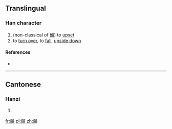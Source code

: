 ==Translingual==

===Han character===
{{Han char|rn=12|rad=八|as=18|sn=20|four=|canj=十金十月金 (JCJBC)|ids=⿰[[真]]真}}

# (non-classical of [[顛]]) to [[upset]]
# to [[turn over]], to [[fall]], [[upside down]]

====References====
* {{Han ref|kx=0128.280|hdz=10254.060|uh=34B9|ud=13497}}

----

==Cantonese==

===Hanzi===
{{yue-hanzi|jyut=[[din1]]|y=din1}}

# {{defn|lang=yue|sort=八18}}

[[fr:㒹]]
[[pl:㒹]]
[[zh:㒹]]